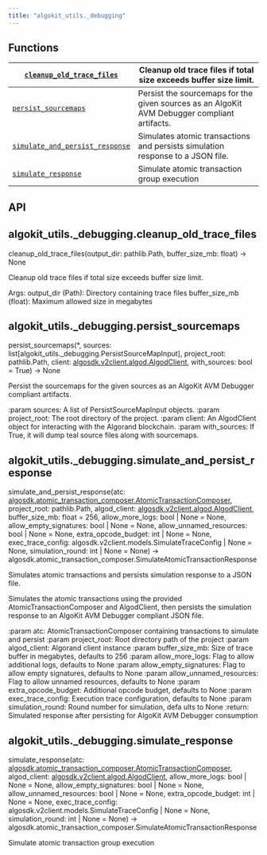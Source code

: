 ```yaml
---
title: "algokit_utils._debugging"
---
```


<a id="module-algokit_utils._debugging"></a>

<a id="algokit-utils-debugging"></a>

<a id="module-contents"></a>

<a id="functions"></a>

## Functions

| [`cleanup_old_trace_files`](#algokit_utils._debugging.cleanup_old_trace_files)             | Cleanup old trace files if total size exceeds buffer size limit.                             |
|--------------------------------------------------------------------------------------------|----------------------------------------------------------------------------------------------|
| [`persist_sourcemaps`](#algokit_utils._debugging.persist_sourcemaps)                       | Persist the sourcemaps for the given sources as an AlgoKit AVM Debugger compliant artifacts. |
| [`simulate_and_persist_response`](#algokit_utils._debugging.simulate_and_persist_response) | Simulates atomic transactions and persists simulation response to a JSON file.               |
| [`simulate_response`](#algokit_utils._debugging.simulate_response)                         | Simulate atomic transaction group execution                                                  |

<a id="api"></a>

## API

<a id="algokit_utils._debugging.cleanup_old_trace_files"></a>

## algokit_utils._debugging.cleanup_old_trace_files

cleanup_old_trace_files(output_dir: pathlib.Path, buffer_size_mb: float) → None

Cleanup old trace files if total size exceeds buffer size limit.

Args:
output_dir (Path): Directory containing trace files
buffer_size_mb (float): Maximum allowed size in megabytes

<a id="algokit_utils._debugging.persist_sourcemaps"></a>

## algokit_utils._debugging.persist_sourcemaps

persist_sourcemaps(\*, sources: list[algokit_utils._debugging.PersistSourceMapInput], project_root: pathlib.Path, client: [algosdk.v2client.algod.AlgodClient](../algosdk/algosdk.v2client.algod.mdx#algosdk.v2client.algod.AlgodClient), with_sources: bool = True) → None

Persist the sourcemaps for the given sources as an AlgoKit AVM Debugger compliant artifacts.

:param sources: A list of PersistSourceMapInput objects.
:param project_root: The root directory of the project.
:param client: An AlgodClient object for interacting with the Algorand blockchain.
:param with_sources: If True, it will dump teal source files along with sourcemaps.

<a id="algokit_utils._debugging.simulate_and_persist_response"></a>

## algokit_utils._debugging.simulate_and_persist_response

simulate_and_persist_response(atc: [algosdk.atomic_transaction_composer.AtomicTransactionComposer](../algosdk/algosdk.atomic_transaction_composer.mdx#algosdk.atomic_transaction_composer.AtomicTransactionComposer), project_root: pathlib.Path, algod_client: [algosdk.v2client.algod.AlgodClient](../algosdk/algosdk.v2client.algod.mdx#algosdk.v2client.algod.AlgodClient), buffer_size_mb: float = 256, allow_more_logs: bool | None = None, allow_empty_signatures: bool | None = None, allow_unnamed_resources: bool | None = None, extra_opcode_budget: int | None = None, exec_trace_config: algosdk.v2client.models.SimulateTraceConfig | None = None, simulation_round: int | None = None) → algosdk.atomic_transaction_composer.SimulateAtomicTransactionResponse

Simulates atomic transactions and persists simulation response to a JSON file.

Simulates the atomic transactions using the provided AtomicTransactionComposer and AlgodClient,
then persists the simulation response to an AlgoKit AVM Debugger compliant JSON file.

:param atc: AtomicTransactionComposer containing transactions to simulate and persist
:param project_root: Root directory path of the project
:param algod_client: Algorand client instance
:param buffer_size_mb: Size of trace buffer in megabytes, defaults to 256
:param allow_more_logs: Flag to allow additional logs, defaults to None
:param allow_empty_signatures: Flag to allow empty signatures, defaults to None
:param allow_unnamed_resources: Flag to allow unnamed resources, defaults to None
:param extra_opcode_budget: Additional opcode budget, defaults to None
:param exec_trace_config: Execution trace configuration, defaults to None
:param simulation_round: Round number for simulation, defa  ults to None
:return: Simulated response after persisting for AlgoKit AVM Debugger consumption

<a id="algokit_utils._debugging.simulate_response"></a>

## algokit_utils._debugging.simulate_response

simulate_response(atc: [algosdk.atomic_transaction_composer.AtomicTransactionComposer](../algosdk/algosdk.atomic_transaction_composer.mdx#algosdk.atomic_transaction_composer.AtomicTransactionComposer), algod_client: [algosdk.v2client.algod.AlgodClient](../algosdk/algosdk.v2client.algod.mdx#algosdk.v2client.algod.AlgodClient), allow_more_logs: bool | None = None, allow_empty_signatures: bool | None = None, allow_unnamed_resources: bool | None = None, extra_opcode_budget: int | None = None, exec_trace_config: algosdk.v2client.models.SimulateTraceConfig | None = None, simulation_round: int | None = None) → algosdk.atomic_transaction_composer.SimulateAtomicTransactionResponse

Simulate atomic transaction group execution
